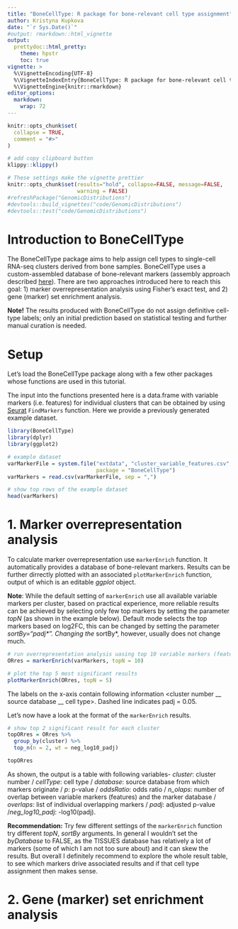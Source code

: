 ```yaml
---
title: "BoneCellType: R package for bone-relevant cell type assignment"
author: Kristyna Kupkova
date: "`r Sys.Date()`"
#output: rmarkdown::html_vignette
output: 
  prettydoc::html_pretty:
    theme: hpstr
    toc: true
vignette: >
  %\VignetteEncoding{UTF-8}
  %\VignetteIndexEntry{BoneCellType: R package for bone-relevant cell type assignment}
  %\VignetteEngine{knitr::rmarkdown}
editor_options: 
  markdown: 
    wrap: 72
---
```


```r
knitr::opts_chunk$set(
  collapse = TRUE,
  comment = "#>"
)
```

```r
# add copy clipboard button
klippy::klippy()
```

```r
# These settings make the vignette prettier
knitr::opts_chunk$set(results="hold", collapse=FALSE, message=FALSE, 
                      warning = FALSE)
#refreshPackage("GenomicDistributions")
#devtools::build_vignettes("code/GenomicDistributions")
#devtools::test("code/GenomicDistributions")
```

# Introduction to BoneCellType

The BoneCellType package aims to help assign cell types to single-cell
RNA-seq clusters derived from bone samples. BoneCellType uses a
custom-assembled database of bone-relevant markers (assembly approach
described [here](https://github.com/kkupkova/Mouse-bone-markers)). There
are two approaches introduced here to reach this goal: 1) marker
overrepresentation analysis using Fisher's exact test, and 2) gene
(marker) set enrichment analysis.

**Note!** The results produced with BoneCellType do not assign
definitive cell-type labels; only an initial prediction based on
statistical testing and further manual curation is needed.

# Setup

Let's load the BoneCellType package along with a few other packages
whose functions are used in this tutorial.

The input into the functions presented here is a data.frame with
variable markers (i.e. features) for individual clusters that can be
obtained by using [Seurat](https://satijalab.org/seurat/) `FindMarkers`
function. Here we provide a previously generated example dataset.

```r
library(BoneCellType)
library(dplyr)
library(ggplot2)

# example dataset
varMarkerFile = system.file("extdata", "cluster_variable_features.csv", 
                            package = "BoneCellType")
varMarkers = read.csv(varMarkerFile, sep = ",")

# show top rows of the example dataset
head(varMarkers)
```

# 1. Marker overrepresentation analysis

To calculate marker overrepresentation use `markerEnrich` function. It
automatically provides a database of bone-relevant markers. Results can
be further dirrectly plotted with an associated `plotMarkerEnrich`
function, output of which is an editable *ggplot* object.

**Note**: While the default setting of `markerEnrich` use all available
variable markers per cluster, based on practical experience, more
reliable results can be achieved by selecting only few top markers by
setting the parameter *topN* (as shown in the example below). Default
mode selects the top markers based on log2FC, this can be changed by
setting the parameter *sortBy="padj* ". Changing the *sortBy*, however,
usually does not change much.

```r
# run overrepresentation analysis uasing top 10 variable markers (features) per cluster
ORres = markerEnrich(varMarkers, topN = 10)

# plot the top 5 most significant results
plotMarkerEnrich(ORres, topN = 5)
```

The labels on the x-axis contain following information \<cluster number
\_\_ source database \_\_ cell type\>. Dashed line indicates padj =
0.05.

Let's now have a look at the format of the `markerEnrich` results.

```r
# show top 2 significant result for each cluster
topORres = ORres %>% 
  group_by(cluster) %>% 
  top_n(n = 2, wt = neg_log10_padj)

topORres
```

As shown, the output is a table with following variables- *cluster*:
cluster number / *cellType*: cell type / *database*: source database
from which markers originate / *p*: p-value / *oddsRatio*: odds ratio /
*n_olaps*: number of overlap between variable markers (features) and the
marker database / *overlaps*: list of individual overlapping markers /
*padj*: adjusted p-value /*neg_log10_padj*: -log10(padj).

**Recommendation:** Try few different settings of the `markerEnrich`
function try different *topN*, *sortBy* arguments. In general I wouldn't
set the *byDatabase* to FALSE, as the TISSUES database has relatively a
lot of markers (some of which I am not too sure about) and it can skew
the results. But overall I definitely recommend to explore the whole
result table, to see which markers drive associated results and if that
cell type assignment then makes sense.

# 2. Gene (marker) set enrichment analysis
